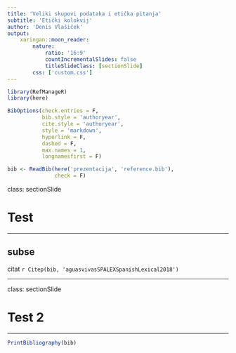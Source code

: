 ```yaml
---
title: 'Veliki skupovi podataka i etička pitanja'
subtitle: 'Etički kolokvij'
author: 'Denis Vlašiček'
output:
    xaringan::moon_reader:
        nature:
            ratio: '16:9'
            countIncrementalSlides: false
            titleSlideClass: [sectionSlide]
        css: ['custom.css']
---
```


```r
library(RefManageR)
library(here)

BibOptions(check.entries = F,
           bib.style = 'authoryear',
           cite.style = 'authoryear',
           style = 'markdown',
           hyperlink = F,
           dashed = F,
           max.names = 1,
           longnamesfirst = F)

bib <- ReadBib(here('prezentacija', 'reference.bib'),
               check = F)
```

class: sectionSlide

# Test

---

## subse

citat
`r Citep(bib, 'aguasvivasSPALEXSpanishLexical2018')`

---

class: sectionSlide

# Test 2

---

```r
PrintBibliography(bib)
```

